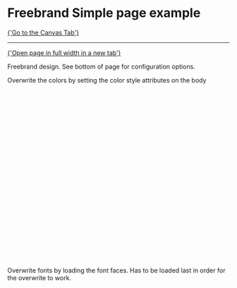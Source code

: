 
<Meta of={FreebrandPageSimpleStories} />

# Freebrand Simple page example

<a href="?path=/story/pages-freebrand-detail-page-simple--example">
  {'Go to the Canvas Tab'}
</a>

---

<a href="?id=pages-freebrand-detail-page-simple--example" target="_blank">
  {'Open page in full width in a new tab'}
</a>

Freebrand design. See bottom of page for configuration options.

<Canvas of={FreebrandPageSimpleStories.Example} />

Overwrite the colors by setting the color style attributes on the body

```javascript
const freebrandColors = [
  { key: '--color-primary-50', value: '#eaffe9' },
  { key: '--color-primary-100', value: '#d3ebd2' },
  { key: '--color-primary-200', value: '#bdd8bc' },
  { key: '--color-primary-300', value: '#a7c4a6' },
  { key: '--color-primary-400', value: '#91b191' },
  { key: '--color-primary-500', value: '#7c9f7c' },
  { key: '--color-primary-600', value: '#678d67' },
  { key: '--color-primary-700', value: '#537b54' },
  { key: '--color-primary-800', value: '#3e6940' },
  { key: '--color-primary-900', value: '#2a582e' },
  { key: '--color-secondary-50', value: '#efffee' },
  { key: '--color-secondary-100', value: '#b0beb0' },
  { key: '--color-secondary-200', value: '#768176' },
  { key: '--color-secondary-300', value: '#404941' },
  { key: '--color-secondary-400', value: '#758874' },
  { key: '--color-secondary-500', value: '#6a7f69' },
  { key: '--color-secondary-600', value: '#5f755f' },
  { key: '--color-secondary-700', value: '#546c55' },
  { key: '--color-secondary-800', value: '#49634b' },
  { key: '--color-secondary-900', value: '#3e5a41' },
]

for (const brandColor of freebrandColors) {
  document.body.style.setProperty(brandColor.key, brandColor.value)
}
```

Overwrite fonts by loading the font faces. Has to be loaded last in order for the overwrite to work.

```css
@font-face {
  font-family: 'Font-Regular';
  font-style: normal;
  font-weight: 400;
  font-display: swap;
  src: url('../fonts/Font-Regular.ttf') format('truetype');
}

@font-face {
  font-family: 'Font-Bold';
  font-style: normal;
  font-weight: 700;
  font-display: swap;
  src: url('../fonts/Font-Bold.ttf') format('truetype');
}

@font-face {
  font-family: 'Font-Italic';
  font-style: italic;
  font-weight: 400;
  font-display: swap;
  src: url('../fonts/Font-Italic.ttf') format('truetype');
}

@font-face {
  font-family: 'Font-Bold-Italic';
  font-style: italic;
  font-weight: 700;
  font-display: swap;
  src: url('../fonts/Font-Bold-Italic.ttf') format('truetype');
}

@font-face {
  font-family: 'Fallback-font';
  src: local(Verdana);
  advance-override: 125%;
  ascent-override: 95%;
  descent-override: -25%;
  line-gap-override: 25%;
}
```
